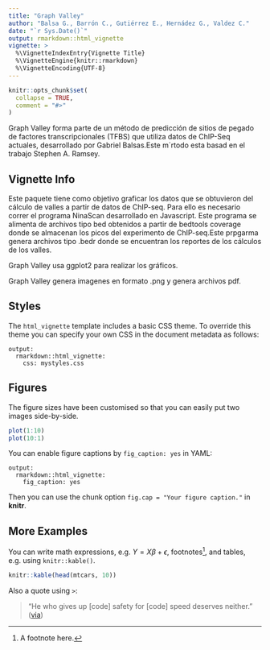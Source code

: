 ```yaml
---
title: "Graph Valley"
author: "Balsa G., Barrón C., Gutiérrez E., Hernádez G., Valdez C."
date: "`r Sys.Date()`"
output: rmarkdown::html_vignette
vignette: >
  %\VignetteIndexEntry{Vignette Title}
  %\VignetteEngine{knitr::rmarkdown}
  %\VignetteEncoding{UTF-8}
---
```


```r
knitr::opts_chunk$set(
  collapse = TRUE,
  comment = "#>"
)
```
Graph Valley forma parte de un método de predicción de sitios de pegado de factores transcripcionales (TFBS) que utiliza datos de ChIP-Seq actuales, desarrollado por Gabriel Balsas.Este m´rtodo esta basad en el trabajo Stephen A. Ramsey.

## Vignette Info

Este paquete tiene como objetivo graficar los datos que se obtuvieron del cálculo de valles a partir de datos de ChIP-seq. Para ello es necesario correr el programa NinaScan desarrollado en Javascript. Este programa se alimenta de archivos tipo bed obtenidos a partir de bedtools coverage donde se almacenan los picos del experimento de ChIP-seq.Este prpgarma genera archivos tipo .bedr donde se encuentran los reportes de los cálculos de los valles.

Graph Valley usa ggplot2 para realizar los gráficos.

Graph Valley genera imagenes en formato .png y genera archivos pdf.

## Styles

The `html_vignette` template includes a basic CSS theme. To override this theme you can specify your own CSS in the document metadata as follows:

    output: 
      rmarkdown::html_vignette:
        css: mystyles.css

## Figures

The figure sizes have been customised so that you can easily put two images side-by-side. 

```r
plot(1:10)
plot(10:1)
```

You can enable figure captions by `fig_caption: yes` in YAML:

    output:
      rmarkdown::html_vignette:
        fig_caption: yes

Then you can use the chunk option `fig.cap = "Your figure caption."` in **knitr**.

## More Examples

You can write math expressions, e.g. $Y = X\beta + \epsilon$, footnotes^[A footnote here.], and tables, e.g. using `knitr::kable()`.

```r
knitr::kable(head(mtcars, 10))
```

Also a quote using `>`:

> "He who gives up [code] safety for [code] speed deserves neither."
([via](https://twitter.com/hadleywickham/status/504368538874703872))
